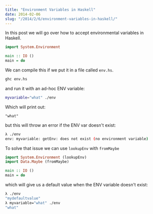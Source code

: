 ```yaml
---
title: "Environment Variables in Haskell"
date: 2014-02-06
slug: "/2014/2/6/environment-variables-in-haskell/"
---
```



In this post we will go over how to accept environmental variables in Haskell.

```haskell
import System.Environment

main :: IO ()
main = do
```

We can compile this if we put it in a file called `env.hs`.

```bash
ghc env.hs
```

and run it with an ad-hoc ENV variable:

```bash
myvariable="what" ./env
```

Which will print out:

```
"what"
```

but this will throw an error if the ENV var doesn't exist:

```bash
λ ./env
env: myvariable: getEnv: does not exist (no environment variable)
```

To solve that issue we can use `lookupEnv` with `fromMaybe`

```haskell
import System.Environment (lookupEnv)
import Data.Maybe (fromMaybe)

main :: IO ()
main = do
```

which will give us a default value when the ENV variable doesn't exist:

```bash
λ ./env
"mydefaultvalue"
λ myvariable="what" ./env
"what"
```
